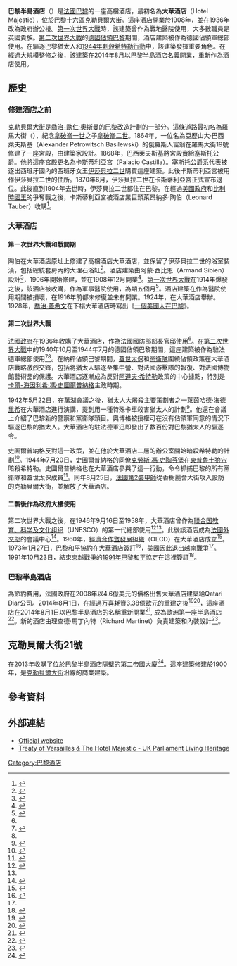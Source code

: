 {{Infobox hotel
| hotel_name         = 巴黎半島酒店
| native_name        = {{lang|en|The Peninsula Paris}}
| logo               = 
| logo_width         = 
| image              = The Peninsula Paris, 23 June 2014.jpg
| image_width        = 
| caption            = 2014年的巴黎半島酒店
| location           = [[法國|法國]][[巴黎|巴黎]]
| address            = [[克勒貝爾大街|克勒貝爾大街]]19號
| chain              = 
| coordinates        = 
| opened_date        = 1908（以大華酒店名稱開業）<br />2014（以巴黎半島酒店名稱開業）
| developer          = 萊昂納多·陶伯（Leonard Tauber）
| architect          = 阿蒙·西比恩（Armand Sibien，1908年）<br />理查德·馬丁內特（Richard Martinet，2014年）
| operator           = {{link-en|半島酒店|The Peninsula Hotels}}
| cost               = 
| owner              = {{link-en|卡塔拉酒店|Katara Hospitality}}、[[香港上海大酒店|香港上海大酒店]]（20%）
| number_of_rooms    = 200
| number_of_suites   = 34
| number_of_restaurants= 
| floor_area         = 
| floors             =
| height             = 
| parking            = 
| website            = {{url|paris.peninsula.com}}
| footnotes          = 
}}
'''巴黎半島酒店'''（{{lang-en|The Peninsula Paris}}）是[[法國|法國]][[巴黎|巴黎]]的一座高檔酒店，最初名為'''大華酒店'''（Hotel Majestic），位於[[巴黎十六區|巴黎十六區]][[克勒貝爾大街|克勒貝爾大街]]。這座酒店開業於1908年，並在1936年改為政府辦公樓。[[第一次世界大戰|第一次世界大戰]]時，該建築曾作為戰地醫院使用，大多數職員是英國貴族。[[第二次世界大戰|第二次世界大戰]]的[[第二次世界大戰德占法國軍事管轄區|德國佔領巴黎]]期間，酒店建築被作為德國佔領軍總部使用。在驅逐巴黎猶太人和[[7月20日密謀案|1944年刺殺希特勒行動]]中，該建築發揮重要角色。在經過大規模整修之後，該建築在2014年8月以巴黎半島酒店名義開業，重新作為酒店使用。

==歷史==
===修建酒店之前===
[[克勒貝爾大街|克勒貝爾大街]]是[[喬治-歐仁·奧斯曼|喬治-歐仁·奧斯曼]]的[[巴黎改造|巴黎改造]]計劃的一部分。這條道路最初名為羅馬大街（{{lang|fr|l'avenue du Roi de Rome}}），紀念[[拿破崙一世|拿破崙一世]]之子[[拿破崙二世|拿破崙二世]]。1864年，一位名為亞歷山大·巴西萊夫斯基（Alexander Petrowitsch Basilewski）的俄羅斯人富翁在羅馬大街19號修建了一座宮殿，由建築家{{link-en|克萊蒙特·帕倫特|Clément Parent}}設計。1868年，巴西萊夫斯基將宮殿賣給塞斯托公爵。他將這座宮殿更名為卡斯蒂利亞宮（Palacio Castilla）。塞斯托公爵系代表被逐出西班牙國內的西班牙女王[[伊莎贝拉二世_(西班牙)|伊莎貝拉二世]]購買這座建築。此後卡斯蒂利亞宮被用作伊莎貝拉二世的住所。1870年6月，伊莎貝拉二世在卡斯蒂利亞宮正式宣布退位。此後直到1904年去世時，伊莎貝拉二世都住在巴黎。在經過[[美國政府|美國政府]]和[[比利時國王|比利時國王]]的爭奪戰之後，卡斯蒂利亞宮被酒店業巨頭萊昂納多·陶伯（Leonard Tauber）收購<ref>{{cite web|title=Chirac vende el histórico Palacio de Castilla en París|url=https://www.abc.es/internacional/abci-chirac-vende-historico-palacio-castilla-paris-200702100300-1631391532862_noticia.html|work=ABC|accessdate=2021-03-24|dead-url=no|archive-date=2021-05-06|archive-url=https://web.archive.org/web/20210506145924/https://www.abc.es/internacional/abci-chirac-vende-historico-palacio-castilla-paris-200702100300-1631391532862_noticia.html}}</ref>。

===大華酒店===
====第一次世界大戰和戰間期====
陶伯在大華酒店原址上修建了高檔酒店大華酒店，並保留了伊莎貝拉二世的浴室裝潢，包括總統套房內的大理石浴缸<ref name="free">{{cite web|url=http://heritageechecsfra.free.fr/tauber.htm|title=Tauber|publisher=heritageechecsfra.free.fr|access-date=2014-04-24|archive-date=2020-07-22|archive-url=https://web.archive.org/web/20200722123332/http://heritageechecsfra.free.fr/tauber.htm|dead-url=no}}</ref>。酒店建築由阿蒙·西比恩（Armand Sibien）設計<ref name="pss-archi">{{cite web|url=http://www.pss-archi.eu/immeubles/FR-75056-29791.html|title=PSS / Hôtel Le Peninsula Paris (Paris, France)|publisher=pss-archi.eu|access-date=2014-04-24|archive-date=2021-01-12|archive-url=https://web.archive.org/web/20210112180716/https://www.pss-archi.eu/immeubles/FR-75056-29791.html|dead-url=no}}</ref>，1906年開始修建，並在1908年12月開業<ref name="peninsula">{{cite web|url=http://paris.peninsula.com/en/default|title=The Peninsula Paris|publisher=paris.peninsula.com|access-date=2014-04-24|archive-date=2018-06-24|archive-url=https://web.archive.org/web/20180624005122/https://paris.peninsula.com/en/default|dead-url=no}}</ref>。[[第一次世界大戰|第一次世界大戰]]在1914年爆發之後，該酒店被{{link-en|亨利·德夫尼什·哈本|Henry Devenish Harben}}收購，作為軍事醫院使用，為期五個月<ref>{{cite book|last1=Crawford|first1=Elizabeth|title=The Women's Suffrage Movement: A Reference Guide, 1866-1928|year=2001|publisher=Psychology Press|isbn=9780415239264|pages=269–271|url=https://books.google.com/books?id=giffod3v0FsC|language=en|access-date=2021-03-24|archive-date=2020-04-13|archive-url=https://web.archive.org/web/20200413105527/https://books.google.com/books?id=giffod3v0FsC|dead-url=no}}</ref>。酒店建築在作為醫院使用期間被損壞，在1916年前都未修復並未有開業。1924年，{{link-en|第一屆非正式國際象棋奧運會|1st unofficial Chess Olympiad}}在大華酒店舉辦。1928年，[[喬治·蓋希文|喬治·蓋希文]]在下榻大華酒店時寫出《[[一個美國人在巴黎|一個美國人在巴黎]]》。

====第二次世界大戰====
[[法國政府|法國政府]]在1936年收購了大華酒店，作為法國國防部部長官邸使用<ref name="pss-archi"/>。在[[第二次世界大戰|第二次世界大戰]]中的1940年10月至1944年7月的德國佔領巴黎期間，這座建築被作為駐法德軍總部使用<ref name="histoire-politique">{{cite web|url=http://www.histoire-politique.fr/index.php?numero=21&rub=comptes-rendus&item=341|title=Histoire@Politique : comptes-rendus : Gaël Eismann, Hôtel Majestic. Ordre et sécurité en France occupée (1940-1944)|author=Samuel Rousselier, sml-studio : conception interactive et développement. Benjamin Brard : conception graphique|publisher=histoire-politique.fr|access-date=2014-04-24|archive-date=2021-03-24|archive-url=https://web.archive.org/web/20210324143736/https://www.google-analytics.com/ga.js|dead-url=no}}</ref><ref name="pss-archi"/>。在納粹佔領巴黎期間，[[蓋世太保|蓋世太保]]和[[黨衛隊|黨衛隊]]圍繞佔領政策在大華酒店戰略激烈交鋒，包括將猶太人驅逐至集中營、對法國游擊隊的報復、對法國博物館藝術品的保護。大華酒店逐漸成為反對[[阿道夫·希特勒|阿道夫·希特勒]]政策的中心據點，特別是[[卡爾-海因利希·馮·史圖爾普納格|卡爾-海因利希·馮·史圖爾普納格]]主政時期。

1942年5月22日，在[[萬湖會議|萬湖會議]]之後，猶太人大屠殺主要策劃者之一[[萊茵哈德·海德里希|萊茵哈德·海德里希]]在大華酒店進行演講，提到用一種特殊卡車殺害猶太人的計劃<ref>{{cite web|title=Arrivée du Général SS Heydrich|url=https://www.ina.fr/video/AFE85000869|work=ina.fr|accessdate=2021-03-24|dead-url=no|archive-date=2018-11-18|archive-url=https://web.archive.org/web/20181118102935/http://www.ina.fr/video/AFE85000869}}</ref>。他還在會議上介紹了巴黎新的警察和黨衛隊頭目{{link-en|卡爾·奧博格|Carl Oberg}}。奧博格被授權可在沒有佔領軍同意的情況下驅逐巴黎的猶太人。大華酒店的駐法德軍迅即發出了數百份對巴黎猶太人的驅逐令。

史圖爾普納格反對這一政策，並在他於大華酒店二層的辦公室開始暗殺希特勒的計劃<ref>{{cite book|last1=Kane|first1=Robert B.|title=Disobedience and Conspiracy in the German Army, 1918-1945|date=10 April 2008|publisher=McFarland|isbn=9780786437443|url=https://books.google.com/books?id=PP7uMQdgv5AC|access-date=12 May 2017-05-12|language=en|archive-date=2021-03-24|archive-url=https://web.archive.org/web/20210324143805/https://books.google.com/books?id=PP7uMQdgv5AC|dead-url=no}}</ref>。1944年7月20日，史圖爾普納格的同僚[[克勞斯·馮·史陶芬堡|克勞斯·馮·史陶芬堡]]在[[東普魯士|東普魯士]][[狼穴|狼穴]]暗殺希特勒。史圖爾普納格也在大華酒店參與了這一行動，命令{{link-en|漢斯·歐提弗萊·馮·林斯特|Hans Otfried von Linstow}}抓捕巴黎的所有黨衛隊和蓋世太保成員<ref>{{cite news|title=Hotels parijs - Wij hebben de beste en goedkoopste hotels voor jou op een rij gezet.|url=https://www.citytripparijs.eu/hotels-parijs/|access-date=12 May 2017-05-12|work=Citytrip Parijs|agency=citytripparijs.eu|date=2014-01-04|language=nl|archive-date=2021-01-16|archive-url=https://web.archive.org/web/20210116063141/https://www.citytripparijs.eu/hotels-parijs/|dead-url=no}}</ref>。同年8月25日，[[法國第2裝甲師|法國第2裝甲師]]從香榭麗舍大街攻入設防的克勒貝爾大街，並解放了大華酒店。

====二戰後作為政府大樓使用====
第二次世界大戰之後，在1946年9月16日至1958年，大華酒店曾作為[[联合国教育、科学及文化组织|联合国教育、科学及文化组织]]（UNESCO）的第一代總部使用<ref name="unesco">{{cite web|url=http://www.unesco.org/new/en/unesco/about-us/who-we-are/history/paris-headquarters/|title=Paris Headquarters | United Nations Educational, Scientific and Cultural Organization|publisher=unesco.org|access-date=2014-04-24|archive-date=2014-04-04|archive-url=https://web.archive.org/web/20140404074734/http://www.unesco.org/new/en/unesco/about-us/who-we-are/history/paris-headquarters/|dead-url=no}}</ref><ref name="pss-archi"/>。此後該酒店成為[[法國外交部|法國外交部]]的會議中心<ref name="travelpulse">{{cite web|url=http://www.travelpulse.com/news/hotels-and-resorts/hotel-preview-the-peninsula-paris-to-debut-aug-1.html|title=Hotel Preview: The Peninsula Paris to Debut Aug. 1 | TravelPulse|publisher=travelpulse.com|access-date=2014-04-24|archive-date=2020-09-29|archive-url=https://web.archive.org/web/20200929045414/https://www.travelpulse.com/news/hotels-and-resorts/hotel-preview-the-peninsula-paris-to-debut-aug-1.html|dead-url=no}}</ref>。1960年，[[經濟合作暨發展組織|經濟合作暨發展組織]]（OECD）在大華酒店成立<ref name="oecdobserver">{{cite web|url=http://www.oecdobserver.org/news/fullstory.php/aid/3492/|title=A majestic start: How the OECD was won - OECD Observer|publisher=oecdobserver.org|access-date=2014-04-24|archive-date=2021-01-25|archive-url=https://web.archive.org/web/20210125223425/https://oecdobserver.org/news/fullstory.php/aid/3492/|dead-url=no}}</ref>。1973年1月27日，[[巴黎和平協約|巴黎和平協約]]在大華酒店簽訂<ref name="nytimes">{{cite web|url=https://www.nytimes.com/learning/general/onthisday/big/0123.html|title=Vietnam Accord is Reached; Cease-Fire Begins Saturday; P.O.W.'s to be Free in 60 Days|work=nytimes.com|access-date=2014-04-24|archive-date=2018-01-15|archive-url=https://web.archive.org/web/20180115224227/http://www.nytimes.com/learning/general/onthisday/big/0123.html|dead-url=no}}</ref>，美國因此退出[[越南戰爭|越南戰爭]]<ref name="peninsula"/>。1991年10月23日，結束[[柬越戰爭|柬越戰爭]]的[[巴黎和平協定_(1991年)|1991年巴黎和平協定]]在這裡簽訂<ref>{{cite book|url=https://books.google.com/books?id=G0gWf3PToYAC&q=1991+Paris+Peace+Accords+%22International+Conference+Center%22&pg=PT60|title=Cambodia's Curse|isbn=9781610390019|access-date=2015-01-02|last1=Brinkley|first1=Joel|date=2011-04-12|archive-date=2021-03-24|archive-url=https://web.archive.org/web/20210324143719/https://books.google.com/books?id=G0gWf3PToYAC&q=1991+Paris+Peace+Accords+%22International+Conference+Center%22&pg=PT60|dead-url=no}}</ref>。

===巴黎半島酒店===
為節約費用，法國政府在2008年以4.6億美元的價格出售大華酒店建築給Qatari Diar公司。2014年8月1日，在經過[[万喜|万喜]]耗資3.38億歐元的重建之後<ref name="vinci-construction">{{cite web|url=http://www.vinci-construction.fr/france/construction-france/page/Dossiers-archives.htm&doc=A087E344963C8E2DC1257AC9003E550F|title=Les archives des dossiers du mois|publisher=vinci-construction.fr|access-date=2014-04-24|archive-date=2015-02-10|archive-url=https://web.archive.org/web/20150210223941/http://www.vinci-construction.fr/france/construction-france/page/Dossiers-archives.htm%26doc%3DA087E344963C8E2DC1257AC9003E550F|dead-url=no}}</ref><ref name="hshgroup">{{cite web|url=http://www.hshgroup.com/en/Property-Management-Portfolio/Projects/The-Peninsula-Paris.aspx|title=The Peninsula Paris | The Hongkong and Shanghai Hotels, Limited|publisher=hshgroup.com|access-date=2014-04-24|archive-date=2014-04-24|archive-url=https://web.archive.org/web/20140424231128/http://www.hshgroup.com/en/Property-Management-Portfolio/Projects/The-Peninsula-Paris.aspx|dead-url=no}}</ref>，這座酒店在2014年8月1日以巴黎半島酒店的名稱重新開業<ref>{{cite web|url=https://www.telegraph.co.uk/luxury/travel/41928/the-peninsula-paris-opens.html|title=The Peninsula Paris opens|work=Telegraph.co.uk|access-date=2015-01-02|archive-date=2016-05-07|archive-url=https://web.archive.org/web/20160507150150/http://www.telegraph.co.uk/luxury/travel/41928/the-peninsula-paris-opens.html|dead-url=no}}</ref>, 成為歐洲第一座半島酒店<ref>{{cite web|url=http://www.hshgroup.com/en/Property-Management-Portfolio/The-Peninsula-Hotels.aspx|title=Hong Kong Hotel Investment Services Company|website=www.hshgroup.com|accessdate=2021-03-24|archive-date=2016-09-08|archive-url=https://web.archive.org/web/20160908033106/http://www.hshgroup.com/en/Property-Management-Portfolio/The-Peninsula-Hotels.aspx|dead-url=no}}</ref>。新的酒店由理查德·馬丁內特（Richard Martinet）負責建築和內裝設計<ref name="luxurytravelmagazine">{{cite web|url=http://www.luxurytravelmagazine.com/news-articles/the-peninsula-paris-makes-a-spectacular-entrance-21092.php|title=The Peninsula Paris Makes a Spectacular Entrance|publisher=luxurytravelmagazine.com|access-date=2014-04-24|archive-date=2017-12-28|archive-url=https://web.archive.org/web/20171228232718/http://www.luxurytravelmagazine.com/news-articles/the-peninsula-paris-makes-a-spectacular-entrance-21092.php|dead-url=no}}</ref>。

==克勒貝爾大街21號==
{{link-en|半島酒店|The Peninsula Hotels}}在2013年收購了位於巴黎半島酒店隔壁的第二帝國大廈<ref>{{cite web|url=http://www.hshgroup.com/en/Property-Management-Portfolio/Commercial-Residential-Properties-Management/21-avenue-Kleber.aspx|title=21 avenue Kléber - The Hongkong and Shanghai Hotels, Limited|website=www.hshgroup.com|accessdate=2021-03-24|archive-date=2016-08-29|archive-url=https://web.archive.org/web/20160829053408/http://www.hshgroup.com/en/Property-Management-Portfolio/Commercial-Residential-Properties-Management/21-avenue-Kleber.aspx|dead-url=no}}</ref>。這座建築修建於1900年，是[[克勒貝爾大街|克勒貝爾大街]]沿線的商業建築。

==參考資料==
{{reflist}}

==外部連結==
{{Commons category|The Peninsula Paris}}
*[https://www.peninsula.com/en/paris/5-star-luxury-hotel-16th-arrondissement Official website] {{Wayback|url=https://www.peninsula.com/en/paris/5-star-luxury-hotel-16th-arrondissement |date=20210227083720 }}
*[https://www.parliament.uk/about/living-heritage/transformingsociety/private-lives/yourcountry/collections/paris-1919-vers/cong-paix-1919/ Treaty of Versailles & The Hotel Majestic - UK Parliament Living Heritage] {{Wayback|url=https://www.parliament.uk/about/living-heritage/transformingsociety/private-lives/yourcountry/collections/paris-1919-vers/cong-paix-1919/ |date=20210115151555 }}

{{coord|48.8710|N|2.2933|E|source:wikidata-and-enwiki-cat-tree_region:FR|display=title}}

{{DEFAULTSORT:Peninsula Paris}}
{{香港上海大酒店}}
[[Category:巴黎酒店|Category:巴黎酒店]]